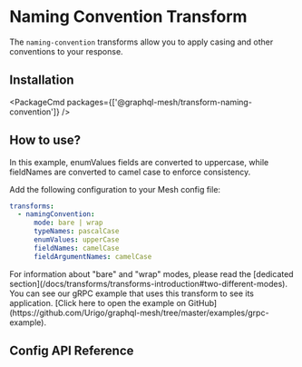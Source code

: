 
# Naming Convention Transform

The `naming-convention` transforms allow you to apply casing and other conventions to your response.

## Installation

<PackageCmd packages={['@graphql-mesh/transform-naming-convention']} />

## How to use?

<Callout>
  In this example, enumValues fields are converted to uppercase, while fieldNames are converted to camel case to enforce
  consistency.
</Callout>

Add the following configuration to your Mesh config file:

```yaml filename=".meshrc.yaml"
transforms:
  - namingConvention:
      mode: bare | wrap
      typeNames: pascalCase
      enumValues: upperCase
      fieldNames: camelCase
      fieldArgumentNames: camelCase
```

<Callout>
  For information about "bare" and "wrap" modes, please read the [dedicated
  section](/docs/transforms/transforms-introduction#two-different-modes).
</Callout>

<Callout>
  You can see our gRPC example that uses this transform to see its application. [Click here to open the example on
  GitHub](https://github.com/Urigo/graphql-mesh/tree/master/examples/grpc-example).
</Callout>

## Config API Reference


<API />
